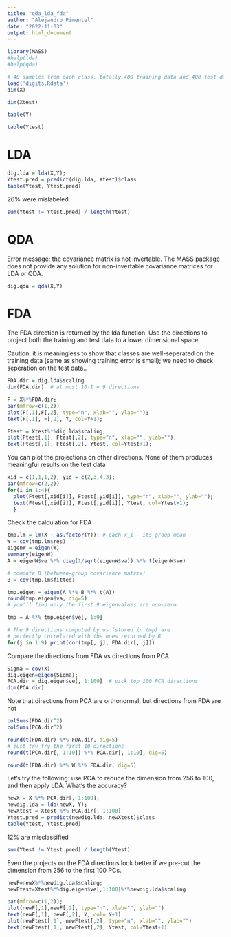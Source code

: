 ```yaml
---
title: "qda_lda_fda"
author: "Alejandro Pimentel"
date: "2022-11-03"
output: html_document
---
```


```r
library(MASS)
#help(lda)
#help(qda)

# 40 samples from each class, totally 400 training data and 400 test data
load('digits.Rdata')
dim(X)
```

```r
dim(Xtest)
```

```r
table(Y)
```

```r
table(Ytest)
```

# LDA

```r
dig.lda = lda(X,Y);
Ytest.pred = predict(dig.lda, Xtest)$class
table(Ytest, Ytest.pred)
```

26% were mislabeled.

```r
sum(Ytest != Ytest.pred) / length(Ytest)
```

# QDA

Error message: the covariance matrix is not invertable. The MASS package does not provide any solution for non-invertable covariance matrices for LDA or QDA.

```r
dig.qda = qda(X,Y)
```
# FDA

The FDA direction is returned by the lda function. Use the directions to project both the training and test data to a lower dimensional space.

Caution: it is meaningless to show that classes are well-seperated on the training data (same as showing training error is small); we need to check seperation on the test data..

```r
FDA.dir = dig.lda$scaling
dim(FDA.dir)  # at most 10-1 = 9 directions
```

```r
F = X%*%FDA.dir;
par(mfrow=c(1,2))
plot(F[,1],F[,2], type="n", xlab="", ylab="");
text(F[,1], F[,2], Y, col=Y+1);

Ftest = Xtest%*%dig.lda$scaling;
plot(Ftest[,1], Ftest[,2], type="n", xlab="", ylab="");
text(Ftest[,1], Ftest[,2], Ytest, col=Ytest+1);
```

You can plot the projections on other directions. None of them produces meaningful results on the test data

```r
xid = c(1,1,1,2); yid = c(2,3,4,3);
par(mfrow=c(2,2))
for(i in 1:4){
  plot(Ftest[,xid[i]], Ftest[,yid[i]], type="n", xlab="", ylab="");
  text(Ftest[,xid[i]], Ftest[,yid[i]], Ytest, col=Ytest+1);
  }
```

Check the calculation for FDA

```r
tmp.lm = lm(X ~ as.factor(Y)); # each x_i - its group mean
W = cov(tmp.lm$res)
eigenW = eigen(W)
summary(eigenW)
A = eigenW$ve %*% diag(1/sqrt(eigenW$va)) %*% t(eigenW$ve)

# compute B (between-group covariance matrix)
B = cov(tmp.lm$fitted)

tmp.eigen = eigen(A %*% B %*% t(A)) 
round(tmp.eigen$va, dig=5)  
# you'll find only the first 9 eigenvalues are non-zero.  

tmp = A %*% tmp.eigen$ve[, 1:9]

# The 9 directions computed by us (stored in tmp) are
# perfectly correlated with the ones returned by R
for(j in 1:9) print(cor(tmp[, j], FDA.dir[, j]))
```

Compare the directions from FDA vs directions from PCA

```r
Sigma = cov(X)
dig.eigen=eigen(Sigma);
PCA.dir = dig.eigen$ve[, 1:100]  # pick top 100 PCA directions
dim(PCA.dir)
```

Note that directions from PCA are orthonormal, but directions from FDA are not

```r
colSums(FDA.dir^2)
colSums(PCA.dir^2)
```

```r
round(t(FDA.dir) %*% FDA.dir, dig=5)
# just try try the first 10 directions
round(t(PCA.dir[, 1:10]) %*% PCA.dir[, 1:10], dig=5)  

round(t(FDA.dir) %*% W %*% FDA.dir, dig=5)
```

Let’s try the following: use PCA to reduce the dimension from 256 to 100, and then apply LDA. What’s the accuracy?

```r
newX = X %*% PCA.dir[, 1:100];
newdig.lda = lda(newX, Y);
newXtest = Xtest %*% PCA.dir[, 1:100]
Ytest.pred = predict(newdig.lda, newXtest)$class
table(Ytest, Ytest.pred)
```

12% are misclassified

```r
sum(Ytest != Ytest.pred) / length(Ytest)
```

Even the projects on the FDA directions look better if we pre-cut the dimension from 256 to the first 100 PCs.

```r
newF=newX%*%newdig.lda$scaling;
newFtest=Xtest%*%dig.eigen$ve[,1:100]%*%newdig.lda$scaling

par(mfrow=c(1,2));
plot(newF[,1],newF[,2], type="n", xlab="", ylab="")
text(newF[,1], newF[,2], Y, col= Y+1)
plot(newFtest[,1], newFtest[,2], type="n", xlab="", ylab="")
text(newFtest[,1], newFtest[,2], Ytest, col=Ytest+1)
```


